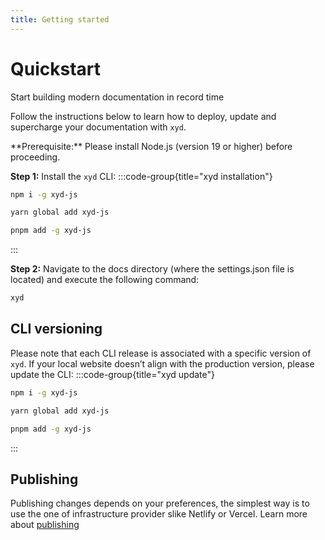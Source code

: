 ```yaml
---
title: Getting started
---
```


# Quickstart
<Subtitle>
    Start building modern documentation in record time
</Subtitle>

Follow the instructions below to learn how to deploy,
update and supercharge your documentation with <code>xyd</code>.

<Callout>
    **Prerequisite:** Please install Node.js (version 19 or higher) before proceeding.
</Callout>

**Step 1:** Install the <code>xyd</code> CLI:
:::code-group{title="xyd installation"}
```bash npm
npm i -g xyd-js
```

```bash yarn
yarn global add xyd-js
```

```bash pnpm
pnpm add -g xyd-js
```
:::

**Step 2:** Navigate to the docs directory (where the settings.json file is located) and execute the following command:
```bash
xyd
```

## CLI versioning
Please note that each CLI release is associated with a specific version of <code>xyd</code>.
If your local website doesn’t align with the production version, please update the CLI:
:::code-group{title="xyd update"}
```bash npm
npm i -g xyd-js
```

```bash yarn
yarn global add xyd-js
```

```bash pnpm
pnpm add -g xyd-js
```
:::

## Publishing
Publishing changes depends on your preferences, the simplest way is to
use the one of infrastructure provider slike Netlify or Vercel.
Learn more about [publishing](/docs/deploy)